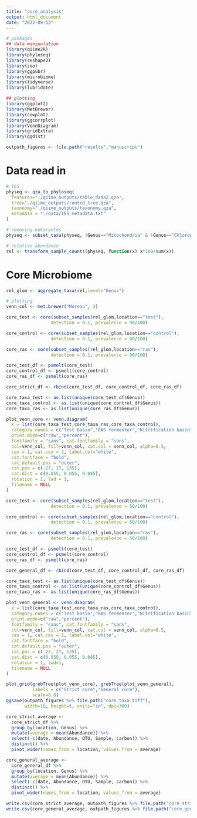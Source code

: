 ```yaml
---
title: "core_analysis"
output: html_document
date: "2022-09-13"
---
```


```r
# packages
## data manipulation
library(qiime2R)
library(phyloseq)
library(reshape2)
library(zoo)
library(ggpubr)
library(microbiome)
library(tidyverse)
library(lubridate)

## plotting
library(ggplot2)
library(MetBrewer)
library(cowplot)
library(ggcorrplot)
library(VennDiagram)
library(gridExtra)
library(ggdist)

outpath_figures <- file.path("results","manuscript")

```

# Data read in
```r
# 16S
physeq <- qza_to_phyloseq(
  features="./qiime_outputs/table_dada2.qza",
  tree="./qiime_outputs/rooted_tree.qza",
  taxonomy="./qiime_outputs/taxonomy.qza",
  metadata = "./data/16S_metadata.txt"
)

# removing eukaryotes
physeq <- subset_taxa(physeq, !Genus=="Mitochondria" & !Genus=="Chloroplast")

# relative abundance
rel <- transform_sample_counts(physeq, function(x) x*100/sum(x))
```

# Core Microbiome
```r

rel_glom <- aggregate_taxa(rel,level="Genus")

# plotting
venn_col <- met.brewer("Moreau", 3)

```

```r

core_test <- core(subset_samples(rel_glom,location=="test"),
                 detection = 0.1, prevalence = 90/100)

core_control <- core(subset_samples(rel_glom,location=="control"),
                 detection = 0.1, prevalence = 90/100)

core_ras <- core(subset_samples(rel_glom,location=="ras"),
                 detection = 0.1, prevalence = 90/100)

core_test_df <- psmelt(core_test)
core_control_df <- psmelt(core_control)
core_ras_df <- psmelt(core_ras)

core_strict_df <- rbind(core_test_df, core_control_df, core_ras_df)

core_taxa_test <- as.list(unique(core_test_df$Genus))
core_taxa_control <- as.list(unique(core_control_df$Genus))
core_taxa_ras <- as.list(unique(core_ras_df$Genus))

plot_venn_core <- venn.diagram(
  x = list(core_taxa_test,core_taxa_ras,core_taxa_control),
  category.names = c("Test basin","RAS fermenter","Nitrification basin"),
  print.mode=c("raw","percent"),
  fontfamily = "sans", cat.fontfamily = "sans",
  col=venn_col, fill=venn_col, cat.col = venn_col, alpha=0.5,
  cex = 1, cat.cex = 1, label.col="white",
  cat.fontface = "bold",
  cat.default.pos = "outer",
  cat.pos = c(-27, 27, 135),
  cat.dist = c(0.055, 0.055, 0.085),
  rotation = 1, lwd = 1,
  filename = NULL
)


```

```r

core_test <- core(subset_samples(rel_glom,location=="test"),
                 detection = 0.1, prevalence = 50/100)

core_control <- core(subset_samples(rel_glom,location=="control"),
                 detection = 0.1, prevalence = 50/100)

core_ras <- core(subset_samples(rel_glom,location=="ras"),
                 detection = 0.1, prevalence = 50/100)

core_test_df <- psmelt(core_test)
core_control_df <- psmelt(core_control)
core_ras_df <- psmelt(core_ras)

core_general_df <- rbind(core_test_df, core_control_df, core_ras_df)

core_taxa_test <- as.list(unique(core_test_df$Genus))
core_taxa_control <- as.list(unique(core_control_df$Genus))
core_taxa_ras <- as.list(unique(core_ras_df$Genus))

plot_venn_general <- venn.diagram(
  x = list(core_taxa_test,core_taxa_ras,core_taxa_control),
  category.names = c("Test basin","RAS fermenter","Nitrification basin"),
  print.mode=c("raw","percent"),
  fontfamily = "sans", cat.fontfamily = "sans",
  col=venn_col, fill=venn_col, cat.col = venn_col, alpha=0.5,
  cex = 1, cat.cex = 1, label.col="white",
  cat.fontface = "bold",
  cat.default.pos = "outer",
  cat.pos = c(-27, 27, 135),
  cat.dist = c(0.055, 0.055, 0.085),
  rotation = 1, lwd=1,
  filename = NULL
)


```

```r

plot_grid(grobTree(plot_venn_core), grobTree(plot_venn_general), 
          labels = c("Strict core","General core"),
          scale=0.8)
ggsave(outpath_figures %>% file.path("core_taxa.tiff"), 
       width=10, height=5, units="in", dpi=300)

```


```r

core_strict_average <- 
  core_strict_df %>%
  group_by(location, Genus) %>%
  mutate(average = mean(Abundance)) %>%
  select(-c(date, Abundance, OTU, Sample, carbon)) %>%
  distinct() %>%
  pivot_wider(names_from = location, values_from = average)

core_general_average <- 
  core_general_df %>%
  group_by(location, Genus) %>%
  mutate(average = mean(Abundance)) %>%
  select(-c(date, Abundance, OTU, Sample, carbon)) %>%
  distinct() %>%
  pivot_wider(names_from = location, values_from = average)

write.csv(core_strict_average, outpath_figures %>% file.path("core_strict.csv"))
write.csv(core_general_average, outpath_figures %>% file.path("core_general.csv"))

```


